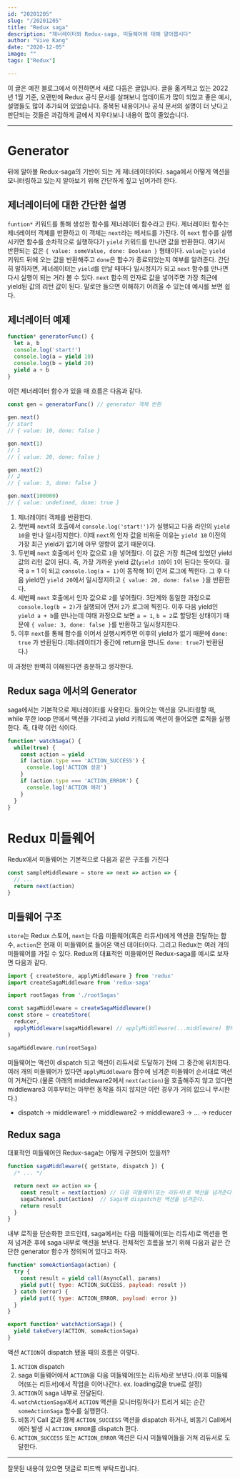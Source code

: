 ```yaml
---
id: "20201205"
slug: "/20201205"
title: "Redux saga"
description: "제너레이터와 Redux-saga, 미들웨어에 대해 알아봅시다"
author: "Vive Kang"
date: "2020-12-05"
image: ""
tags: ["Redux"]

---
```


이 글은 예전 블로그에서 이전하면서 새로 다듬은 글입니다. 글을 옮겨적고 있는 2022년 1월 기준, 오랜만에 Redux 공식 문서를 살펴보니 업데이트가 많이 되었고 좋은 예시, 설명들도 많이 추가되어 있었습니다. 중복된 내용이거나 공식 문서의 설명이 더 낫다고 판단되는 것들은 과감하게 글에서 지우다보니 내용이 많이 줄었습니다.

---

# Generator
뒤에 알아볼 Redux-saga의 기반이 되는 게 제너레이터이다. saga에서 어떻게 액션을 모니터링하고 있는지 알아보기 위해 간단하게 짚고 넘어가려 한다.

## 제너레이터에 대한 간단한 설명
`funtion*` 키워드를 통해 생성한 함수를 제너레이터 함수라고 한다. 제너레이터 함수는 제너레이터 객체를 반환하고 이 객체는 `next`라는 메서드를 가진다. 이 `next` 함수를 실행시키면 함수를 순차적으로 실행하다가 `yield` 키워드를 만나면 값을 반환한다. 여기서 반환되는 값은 `{ value: someValue, done: Boolean }` 형태이다. `value`는 `yield` 키워드 뒤에 오는 값을 반환해주고 `done`은 함수가 종료되었는지 여부를 알려준다. 간단히 말하자면, 제너레이터는 `yield`를 만날 때마다 일시정지가 되고 `next` 함수를 만나면 다시 실행이 되는 거라 볼 수 있다. `next` 함수의 인자로 값을 넣어주면 가장 최근에 yield된 값의 리턴 값이 된다. 말로만 들으면 이해하기 어려울 수 있는데 예시를 보면 쉽다.

## 제너레이터 예제
```js
function* generatorFunc() {
  let a, b
  console.log('start!')
  console.log(a = yield 10)
  console.log(b = yield 20)
  yield a + b
}
```

이런 제너레이터 함수가 있을 때 흐름은 다음과 같다.

```js
const gen = generatorFunc() // generator 객체 반환

gen.next()
// start
// { value: 10, done: false }

gen.next(1)
// 1
// { value: 20, done: false }

gen.next(2)
// 2
// { value: 3, done: false }

gen.next(100000)
// { value: undefined, done: true }
```

1. 제너레이터 객체를 반환한다.
2. 첫번째 `next`의 호출에서 `console.log('start!')`가 실행되고 다음 라인의 `yield 10`을 만나 일시정지한다. 이때 `next`의 인자 값을 비워둔 이유는 `yield 10` 이전의 가장 최근 yield가 없기에 아무 영향이 없기 때문이다.
3. 두번째 `next` 호출에서 인자 값으로 `1`을 넣어줬다. 이 값은 가장 최근에 있었던 yield 값의 리턴 값이 된다. 즉, 가장 가까운 yield 값(`yield 10`)이 `1`이 된다는 뜻이다. 결국 a = 1 이 되고 `console.log(a = 1)`이 동작해 1이 먼저 로그에 찍힌다. 그 후 다음 yield인 `yield 20`에서 일시정지하고 `{ value: 20, done: false }`을 반환한다.
4. 세번째 `next` 호출에서 인자 값으로 `2`를 넣어줬다. 3단계와 동일한 과정으로 `console.log(b = 2)`가 실행되어 먼저 `2`가 로그에 찍힌다. 이후 다음 yield인 `yield a + b`를 만나는데 여태 과정으로 보면 `a = 1`, `b = 2`로 할당된 상태이기 때문에 `{ value: 3, done: false }`를 반환하고 일시정지한다.
5. 이후 `next`를 통해 함수를 이어서 실행시켜주면 이후의 yield가 없기 때문에 `done: true` 가 반환된다.(제너레이터가 중간에 return을 만나도 `done: true`가 반환된다.)

이 과정만 완벽히 이해된다면 충분하고 생각한다.

## Redux saga 에서의 Generator
saga에서는 기본적으로 제너레이터를 사용한다. 들어오는 액션을 모니터링할 때, while 무한 loop 안에서 액션을 기다리고 yield 키워드에 액션이 들어오면 로직을 실행한다. 즉, 대략 이런 식이다.

```js
function* watchSaga() {
  while(true) {
    const action = yield
    if (action.type === 'ACTION_SUCCESS') {
      console.log('ACTION 성공')
    }
    if (action.type === 'ACTION_ERROR') {
      console.log('ACTION 에러')
    }
  }
}
```

# Redux 미들웨어
Redux에서 미들웨어는 기본적으로 다음과 같은 구조를 가진다

```js
const sampleMiddleware = store => next => action => {
  // ...
  return next(action)
}
```

## 미들웨어 구조
`store`는 Redux 스토어, `next`는 다음 미들웨어(혹은 리듀서)에게 액션을 전달하는 함수, `action`은 현재 이 미들웨어로 들어온 액션 데이터이다. 그리고 Redux는 여러 개의 미들웨어를 가질 수 있다. Redux의 대표적인 미들웨어인 Redux-saga를 예시로 보자면 다음과 같다.

```js
import { createStore, applyMiddleware } from 'redux'
import createSagaMiddleware from 'redux-saga'

import rootSagas from './rootSagas'

const sagaMiddleware = createSagaMiddleware()
const store = createStore(
  reducer,
  applyMiddleware(sagaMiddleware) // applyMiddleware(...middleware) 형태로 다수의 미들웨어를 이용할 수 있다.
)

sagaMiddleware.run(rootSaga)
```

미들웨어는 액션이 dispatch 되고 액션이 리듀서로 도달하기 전에 그 중간에 위치한다. 여러 개의 미들웨어가 있다면 `applyMiddleware` 함수에 넘겨준 미들웨어 순서대로 액션이 거쳐간다.(물론 아래의 middleware2에서 `next(action)`을 호출해주지 않고 있다면 middleware3 이후부터는 아무런 동작을 하지 않지만 이런 경우가 거의 없으니 무시한다.)
* dispatch -> middleware1 -> middleware2 -> middleware3 ->  ... -> reducer

## Redux saga
대표적인 미들웨어인 Redux-saga는 어떻게 구현되어 있을까?

```js
function sagaMiddleware({ getState, dispatch }) {
  /* ... */

  return next => action => {
    const result = next(action) // 다음 미들웨어(또는 리듀서)로 액션을 넘겨준다.
    sagaChannel.put(action)  // Saga에 dispatch된 액션을 넘겨준다.
    return result
  }
}
```

내부 로직을 단순화한 코드인데, saga에서는 다음 미들웨어(또는 리듀서)로 액션을 먼저 넘겨준 후에 saga 내부로 액션을 보낸다. 전체적인 흐름을 보기 위해 다음과 같은 간단한 generator 함수가 정의되어 있다고 하자.

```js
function* someActionSaga(action) {
  try {
    const result = yield call(AsyncCall, params)
    yield put({ type: ACTION_SUCCESS, payload: result })
  } catch (error) {
    yield put({ type: ACTION_ERROR, payload: error })
  }
}

export function* watchActionSaga() {
  yield takeEvery(ACTION, someActionSaga)
}
```

액션 `ACTION`이 dispatch 됐을 때의 흐름은 이렇다.

1. `ACTION` dispatch
2. saga 미들웨어에서 `ACTION`을 다음 미들웨어(또는 리듀서)로 보낸다.(이후 미들웨어(또는 리듀서)에서 작업을 이어나간다. ex. loading값을 true로 설정)
3. `ACTION`이 saga 내부로 전달된다.
4. `watchActionSaga`에서 `ACTION` 액션을 모니터링하다가 트리거 되는 순간 `someActionSaga` 함수를 실행한다.
5. 비동기 Call 값과 함께 `ACTION_SUCCESS` 액션을 dispatch 하거나, 비동기 Call에서 에러 발생 시 `ACTION_ERROR`를 dispatch 한다.
6. `ACTION_SUCCESS` 또는 `ACTION_ERROR` 액션은 다시 미들웨어들을 거쳐 리듀서로 도달한다.

---

잘못된 내용이 있으면 댓글로 피드백 부탁드립니다.